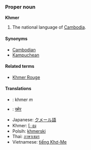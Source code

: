===Proper noun===
'''Khmer'''

# The national language of [[Cambodia]].

====Synonyms====
*[[Cambodian]]
*[[Kampuchean]]

====Related terms====
*[[Khmer Rouge]]

====Translations====
*{{fr}}: khmer ''m''
*{{hi}}: [[ख्मेर]]
*Japanese: [[クメール語]]
*Khmer: [[ែខ្មរ]]
*Polsih: [[khmerski]]
*Thai: [[ภาษาเขมร]]
*Vietnamese: [[tiếng Khơ-Me]]